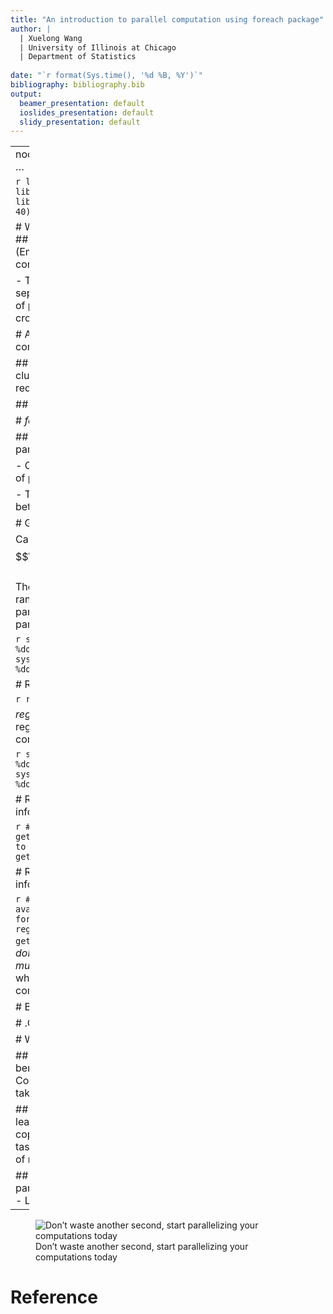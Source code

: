 ```yaml
---
title: "An introduction to parallel computation using foreach package"
author: | 
  | Xuelong Wang  
  | University of Illinois at Chicago
  | Department of Statistics
  
date: "`r format(Sys.time(), '%d %B, %Y')`"
bibliography: bibliography.bib
output:
  beamer_presentation: default
  ioslides_presentation: default
  slidy_presentation: default
---
```



---
nocite: | 
  @ref1, @ref2, @ref3, @ref4
...


```r
library(parallel)
library(doParallel)
library(foreach)
options(width = 40)
```

# What kind of parallel computation
## Perfectly parallel computation (Embarrassingly parallel computation)

- There is little or no effort needed to separate the problem into a number of parallel tasks
- Bootstrapping
- cross-validation
- grid search, etc
    
# A basic parctice of parallel computation 

## Hardware requirment
  - Single cluster (your own laptop)
  - Only requests multiple (cores) CPUs

## Package requirment 
```r
library(doParallel)
library(foreach)
library(parallel)
library(iterators)
```
 

# *foreach* package

## An easy and starndard way of parallel comuptation

- Can run a for-loop task as a set of of parallel tasks 

- Take care of the communication between the tasks (cores)

# Getting start Example

Calculate the sum of the square $$\sum_{i=1}^{10000}\sum_{j=1}^{i} j^2$$
There is a warning saying the loop ran sequentially   
To run the loop parallelly,  we need to register parallel backends. 

```r
system.time(foreach(i=1:10000) %do% sum((1:i)^2))[3]
system.time(foreach(i=1:10000) %dopar% sum((1:i)^2))[3]
```

# R *foreach*
## Parallel backends

```r
registerDoParallel()
```

*registerDoParallel()* is used to register cores to parallel computation 

```r
system.time(foreach(i=1:10000) %do% sum(sqrt(1:i)))[3]
system.time(foreach(i=1:10000) %dopar% sum(sqrt(1:i)))[3]
```

# R *foreach*
## Getting more information of Parallel backends

```r
# how many cores are being used
getDoParWorkers()
# changing back to sequential loop
registerDoSEQ()  
getDoParWorkers()
```

# R *foreach*
## Getting more information of Parallel backends

```r
# Check how many cores are avaiable
detectCores()
# Setting foreach to use 3 cores
registerDoParallel(cores=3)  
getDoParWorkers()
getDoParName()
```
- *doMC* is built on a packaged called *multicore* (for UNIX-like system),  which is used to create a cluster for communication between cores.


# Bootstraping example
```r
x <- iris[which(iris[,5] != "setosa"), c(1,5)]
dopar <- system.time(r <- foreach(i = 1:10000) %dopar% {
  ind <- sample(100, 100, replace=TRUE)
  result1 <- glm(x[ind,2]~x[ind,1],
                 family=binomial(logit))
  coefficients(result1)
  })[3]
do <- system.time(r <- foreach(i = 1:10000) %do% {
  ind <- sample(100, 100, replace=TRUE)
  result1 <- glm(x[ind,2]~x[ind,1],
                 family=binomial(logit))
  coefficients(result1)
  })[3]
```
```r
dim(x)
r <- foreach(i = 1:10000) %dopar% {
  ind <- sample(100, 100, replace=TRUE)
  result1 <- glm(x[ind,2]~x[ind,1], family=binomial(logit))
  coefficients(result1)
  }
r[1]
class(r)
```
- Escaped time for using  `r getDoParWorkers()` cores is `r dopar` seconds
- Escaped time for using single core is `r do` seconds

# .Combine Option
```r
r <- foreach(i = 1:100, .combine = cbind) %dopar% {
  ind <- sample(100, 100, replace=TRUE)
  result1 <- glm(x[ind,2]~x[ind,1], family=binomial(logit))
  coefficients(result1)
  }
class(r)
```
- Specify the way of combining the foreach result 
- *.combine* can also take function like 'c', 'rbind' or even '+'

# Warnings and tips

## Simple problems may not be benifted by foreach 
  - Communication between cores also takes time

## Registering too many cores may lead to memory issues
  - *foreach* will copy all the related data for each task
  - Iterator may reduce the usage of memory

## Use tools to check if foreach runs parallely
  - Windows Task Mananger
  - Linux *top* command 

----

![Don’t waste another second, start parallelizing your computations today](https://i2.wp.com/gforge.se/wp-content/uploads/2015/02/Horse_power_smudge_9000.jpg)

  
# Reference

